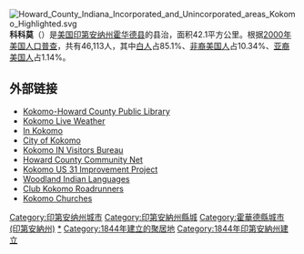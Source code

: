 [[File:Howard_County_Indiana_Incorporated_and_Unincorporated_areas_Kokomo_Highlighted.svg|right]]
'''科科莫'''（{{lang-en|Kokomo}}）是[[美国|美国]][[印第安纳州|印第安纳州]][[霍华德县_(印第安纳州)|霍华德县]]的县治，面积42.1平方公里。根据[[2000年美国人口普查|2000年美国人口普查]]，共有46,113人，其中[[白人|白人]]占85.1%、[[非裔美国人|非裔美国人]]占10.34%、[[亚裔美国人|亚裔美国人]]占1.14%。

== 外部链接 ==
* [http://www.kokomo.lib.in.us/glhs/history/timeline.html Kokomo-Howard County Public Library] {{Wayback|url=http://www.kokomo.lib.in.us/glhs/history/timeline.html |date=20120312000255 }}
* [https://web.archive.org/web/20080705220943/http://www.kokomo-weather.com/ Kokomo Live Weather]
* [https://web.archive.org/web/20080915011713/http://www.inkokomo.com/index.html In Kokomo]
* [http://www.cityofkokomo.org City of Kokomo] {{Wayback|url=http://www.cityofkokomo.org/ |date=20031218061514 }}
* [http://www.kokomo-in.org/ Kokomo IN Visitors Bureau] {{Wayback|url=http://www.kokomo-in.org/ |date=20120314202614 }}
* [http://www.howard-county.net Howard County Community Net] {{Wayback|url=http://www.howard-county.net/ |date=20050525023801 }}
* [https://web.archive.org/web/20170626093136/http://us31kokomo.com/ Kokomo US 31 Improvement Project]
* [https://web.archive.org/web/20051225210434/http://users.anderson.edu/~roebuck/woodland_languages.html Woodland Indian Languages]
* [http://www.ckrr.us Club Kokomo Roadrunners] {{Wayback|url=http://www.ckrr.us/ |date=20210121225452 }}
* [http://www.churches-in.com/directory/IN/Kokomo/ Kokomo Churches] {{Wayback|url=http://www.churches-in.com/directory/IN/Kokomo/ |date=20081118235805 }}

{{Indiana}}
{{印地安納州縣城}}
{{霍華德縣 (印地安納州)}}
{{Authority control}}

{{DEFAULTSORT:Kokomo}}
[[Category:印第安纳州城市|Category:印第安纳州城市]]
[[Category:印第安納州縣城|Category:印第安納州縣城]]
[[Category:霍華德縣城市_(印第安納州)|Category:霍華德縣城市 (印第安納州)]]
[[Category:科科莫都會區|*]]
[[Category:1844年建立的聚居地|Category:1844年建立的聚居地]]
[[Category:1844年印第安納州建立|Category:1844年印第安納州建立]]

{{Indiana-geo-stub}}
